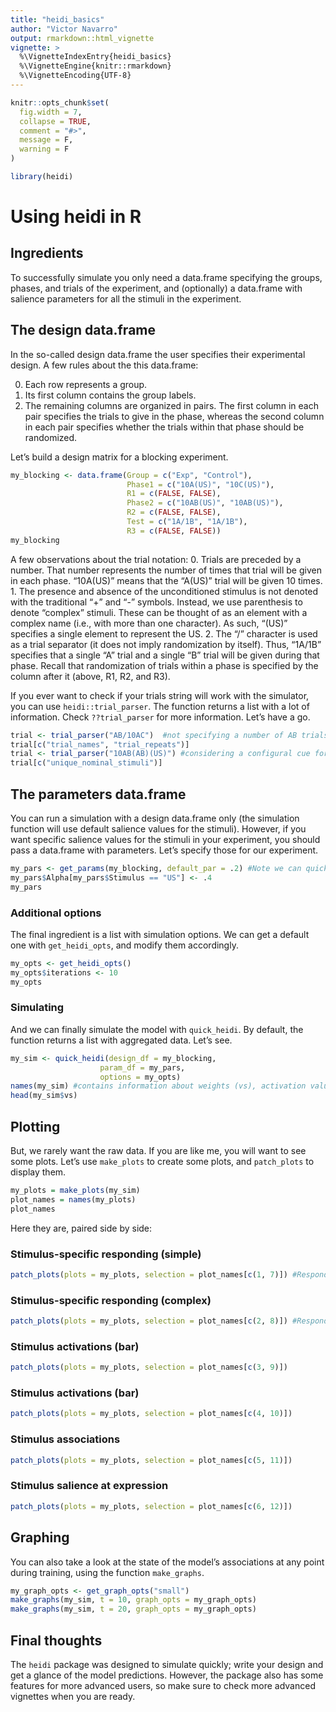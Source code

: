 ```yaml
---
title: "heidi_basics"
author: "Victor Navarro"
output: rmarkdown::html_vignette
vignette: >
  %\VignetteIndexEntry{heidi_basics}
  %\VignetteEngine{knitr::rmarkdown}
  %\VignetteEncoding{UTF-8}
---
```


```r
knitr::opts_chunk$set(
  fig.width = 7,
  collapse = TRUE,
  comment = "#>",
  message = F,
  warning = F
)
```

```r
library(heidi)
```

# Using heidi in R

## Ingredients

To successfully simulate you only need a data.frame specifying the groups, phases, and trials of the experiment, and (optionally) a data.frame with salience parameters for all the stimuli in the experiment.

## The design data.frame

In the so-called design data.frame the user specifies their experimental design. A few rules about the this data.frame:

0. Each row represents a group.
1. Its first column contains the group labels.
2. The remaining columns are organized in pairs. The first column in each pair specifies the trials to give in the phase, whereas the second column in each pair specifies whether the trials within that phase should be randomized.

Let's build a design matrix for a blocking experiment.

```r

my_blocking <- data.frame(Group = c("Exp", "Control"),
                          Phase1 = c("10A(US)", "10C(US)"),
                          R1 = c(FALSE, FALSE),
                          Phase2 = c("10AB(US)", "10AB(US)"),
                          R2 = c(FALSE, FALSE),
                          Test = c("1A/1B", "1A/1B"),
                          R3 = c(FALSE, FALSE))
my_blocking
```

A few observations about the trial notation:
0. Trials are preceded by a number. That number represents the number of times that trial will be given in each phase. "10A(US)" means that the "A(US)" trial will be given 10 times.
1. The presence and absence of the unconditioned stimulus is not denoted with the traditional "+" and "-" symbols. Instead, we use parenthesis to denote "complex" stimuli. These can be thought of as an element with a complex name (i.e., with more than one character). As such, "(US)" specifies a single element to represent the US.
2. The "/" character is used as a trial separator (it does not imply randomization by itself). Thus, "1A/1B" specifies that a single "A" trial and a single "B" trial will be given during that phase. Recall that randomization of trials within a phase is specified by the column after it (above, R1, R2, and R3).

If you ever want to check if your trials string will work with the simulator, you can use `heidi::trial_parser`. The function returns a list with a lot of information. Check `??trial_parser` for more information. Let's have a go.

```r
trial <- trial_parser("AB/10AC")  #not specifying a number of AB trials. Bad practice!
trial[c("trial_names", "trial_repeats")]
trial <- trial_parser("10AB(AB)(US)") #considering a configural cue for elements AB
trial[c("unique_nominal_stimuli")]

```


## The parameters data.frame

You can run a simulation with a design data.frame only (the simulation function will use default salience values for the stimuli). However, if you want specific salience values for the stimuli in your experiment, you should pass a data.frame with parameters. Let's specify those for our experiment.

```r
my_pars <- get_params(my_blocking, default_par = .2) #Note we can quickly get a table with parameters directly from the design data.frame; a good way to check we are going in the right direction
my_pars$Alpha[my_pars$Stimulus == "US"] <- .4
my_pars
```

### Additional options

The final ingredient is a list with simulation options. We can get a default one with `get_heidi_opts`, and modify them accordingly.

```r
my_opts <- get_heidi_opts()
my_opts$iterations <- 10
my_opts

```

### Simulating

And we can finally simulate the model with `quick_heidi`. By default, the function returns a list with aggregated data. Let's see.

```r
my_sim <- quick_heidi(design_df = my_blocking,
                    param_df = my_pars,
                    options = my_opts)
names(my_sim) #contains information about weights (vs), activation values (acts), r-values (rs), and alphas (as)
head(my_sim$vs)

```

## Plotting

But, we rarely want the raw data. If you are like me, you will want to see some plots. Let's use `make_plots` to create some plots, and `patch_plots` to display them.

```r
my_plots = make_plots(my_sim)
plot_names = names(my_plots)
plot_names
```

Here they are, paired side by side:

### Stimulus-specific responding (simple)
```r
patch_plots(plots = my_plots, selection = plot_names[c(1, 7)]) #Responding
```

### Stimulus-specific responding (complex)
```r
patch_plots(plots = my_plots, selection = plot_names[c(2, 8)]) #Responding
```


### Stimulus activations (bar)
```r
patch_plots(plots = my_plots, selection = plot_names[c(3, 9)])
```

### Stimulus activations (bar)
```r
patch_plots(plots = my_plots, selection = plot_names[c(4, 10)])
```

### Stimulus associations
```r
patch_plots(plots = my_plots, selection = plot_names[c(5, 11)])
```

### Stimulus salience at expression
```r
patch_plots(plots = my_plots, selection = plot_names[c(6, 12)])
```

## Graphing

You can also take a look at the state of the model's associations at any point during training, using the function `make_graphs`.

```r
my_graph_opts <- get_graph_opts("small")
make_graphs(my_sim, t = 10, graph_opts = my_graph_opts)
make_graphs(my_sim, t = 20, graph_opts = my_graph_opts)
```

## Final thoughts

The `heidi` package was designed to simulate quickly; write your design and get a glance of the model predictions. However, the package also has some features for more advanced users, so make sure to check more advanced vignettes when you are ready.
